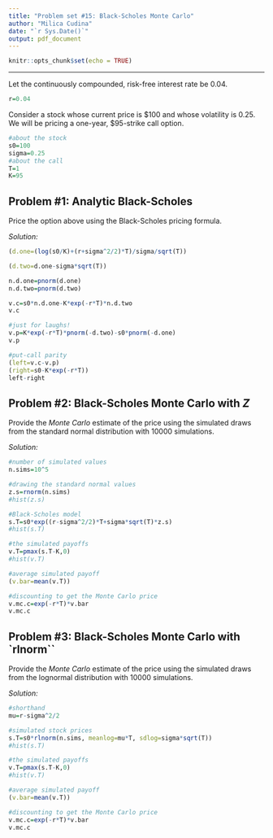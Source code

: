 ```yaml
---
title: "Problem set #15: Black-Scholes Monte Carlo"
author: "Milica Cudina"
date: "`r Sys.Date()`"
output: pdf_document
---
```


```r
knitr::opts_chunk$set(echo = TRUE)
```

---

Let the continuously compounded, risk-free interest rate be $0.04$. 

```r
r=0.04
```

Consider a stock whose current price is \$100 and whose volatility is $0.25$. We will be pricing a one-year, \$95-strike call option. 

```r
#about the stock
s0=100
sigma=0.25
#about the call
T=1
K=95
```


## Problem #1: Analytic Black-Scholes
Price the option above using the Black-Scholes pricing formula. 

*Solution:*
```r
(d.one=(log(s0/K)+(r+sigma^2/2)*T)/sigma/sqrt(T))

(d.two=d.one-sigma*sqrt(T))

n.d.one=pnorm(d.one)
n.d.two=pnorm(d.two)

v.c=s0*n.d.one-K*exp(-r*T)*n.d.two
v.c

#just for laughs!
v.p=K*exp(-r*T)*pnorm(-d.two)-s0*pnorm(-d.one)
v.p

#put-call parity
(left=v.c-v.p)
(right=s0-K*exp(-r*T))
left-right
```


## Problem #2: Black-Scholes Monte Carlo with $Z$
Provide the *Monte Carlo* estimate of the price using the simulated draws from the standard normal distribution with 10000 simulations.

*Solution:*
```r
#number of simulated values
n.sims=10^5

#drawing the standard normal values
z.s=rnorm(n.sims)
#hist(z.s)

#Black-Scholes model
s.T=s0*exp((r-sigma^2/2)*T+sigma*sqrt(T)*z.s)
#hist(s.T)

#the simulated payoffs
v.T=pmax(s.T-K,0)
#hist(v.T)

#average simulated payoff
(v.bar=mean(v.T))

#discounting to get the Monte Carlo price
v.mc.c=exp(-r*T)*v.bar
v.mc.c
```


## Problem #3: Black-Scholes Monte Carlo with `rlnorm``
Provide the *Monte Carlo* estimate of the price using the simulated draws from the lognormal distribution with 10000 simulations.

*Solution:*
```r
#shorthand
mu=r-sigma^2/2

#simulated stock prices
s.T=s0*rlnorm(n.sims, meanlog=mu*T, sdlog=sigma*sqrt(T))
#hist(s.T)

#the simulated payoffs
v.T=pmax(s.T-K,0)
#hist(v.T)

#average simulated payoff
(v.bar=mean(v.T))

#discounting to get the Monte Carlo price
v.mc.c=exp(-r*T)*v.bar
v.mc.c
```

